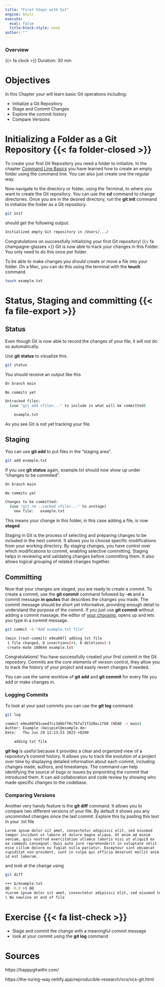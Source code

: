 ```yaml
---
title: "First Steps with Git"
engine: knitr
execute:
  eval: false
  title-block-style: none
author: ""
---
```


::: callout-note
### Overview

{{< fa clock >}} Duration: 30 min
:::

# Objectives

In this Chapter your will learn basic Git operations including:

-   Initialize a Git Repository
-   Stage and Commit Changes
-   Explore the commit history
-   Compare Versions

# Initializing a Folder as a Git Repository {{< fa folder-closed >}}

To create your first Git Repository you need a folder to initialize. In the chapter [Command Line Basics](command-line.qmd) you have learned how to create an empty folder using the command line. You can also just create one the regular way.

Now navigate to the directory or folder, using the Terminal, to where you want to create the Git repository. You can use the **cd** command to change directories. Once you are in the desired directory, run the **git init** command to initialize the folder as a Git repository. 

```bash
git init
```

should get the following output.

```bash
Initialized empty Git repository in /Users/.../
```

Congratulations on successfully initializing your first Git repository! {{< fa champagne-glasses >}} Git is now able to track your changes in this Folder. You only need to do this once per folder. 

To be able to make changes you should create or move a file into your folder. On a Mac, you can do this using the terminal with the **touch** command.

```bash
touch example.txt
```

# Status, Staging and committing {{< fa file-export >}}

## Status

Even though Git is now able to record the changes of your file, it will not do so automatically.

Use **git status** to visualize this.

```bash
git status
```

You should receive an output like this

```bash
On branch main

No commits yet

Untracked files:
  (use "git add <file>..." to include in what will be committed)

	example.txt
```

As you see Git is not yet tracking your file. 

## Staging
You can use  **git add** to put files in the "staging area".

```bash
git add example.txt
```

If you use **git status** again, example.txt should now show up under "changes to be commited".

```bash
On branch main

No commits yet

Changes to be committed:
  (use "git rm --cached <file>..." to unstage)
	new file:   example.txt
```

This means your change in this folder, in this case adding a file, is now **staged**.

::: {.callout-tip title="Why Staging?" collapse="false"}
Staging in Git is the process of selecting and preparing changes to be included in the next commit. It allows you to choose specific modifications from your working directory. By staging changes, you have control over which modifications to commit, enabling selective committing. Staging helps in reviewing and validating changes before committing them. It also allows logical grouping of related changes together.
:::

## Committing

Now that your changes are staged, you are ready to create a commit. To create a commit, use the **git commit** command followed by **-m** and a commit message **in qoutes** that describes the changes you made. The commit message should be short yet informative, providing enough detail to understand the purpose of the commit. 
If you just use **git commit** without adding a commit massage, the editor of [your choosing](Setting up Git.qmd), opens up and lets you type in a commit message.

```bash
git commit -m "Add example.txt file"
```

```bash
[main (root-commit) e9ea807] adding txt file
 1 file changed, 0 insertions(+), 0 deletions(-)
 create mode 100644 example.txt
```

Congratulations! You have successfully created your first commit in the Git repository. Commits are the core elements of version control, they allow you to track the history of your project and easily revert changes if needed.

You can use the same worklow of **git add** and **git commit** for every file you add or make changes in.

### Logging Commits

To look at your past commits you can use the **git log** command.

```bash
git log
```

```bash
commit e9ea80781ceed7cc3d6bff0c7bfa71f320ec1f60 (HEAD -> main)
Author: Example <beispiel@example.de>
Date:   Thu Jun 29 12:23:53 2023 +0200

    adding txt file
```

**git log** is useful because it provides a clear and organized view of a repository's commit history. It allows you to track the evolution of a project over time by displaying detailed information about each commit, including changes made, authors, and timestamps. The command can help identifying the source of bugs or issues by pinpointing the commit that introduced them. It can aid collaboration and code review by showing who made specific changes to the codebase.


### Comparing Versions
Another very handy feature is the **git diff** command.
It allows you to compare two different versions of your file. 
By default it shows you any uncommited changes since the last commit. 
Explore this by pasting this text in your .txt file
```
Lorem ipsum dolor sit amet, consectetur adipisici elit, sed eiusmod tempor incidunt ut labore et dolore magna aliqua. Ut enim ad minim veniam, quis nostrud exercitation ullamco laboris nisi ut aliquid ex ea commodi consequat. Quis aute iure reprehenderit in voluptate velit esse cillum dolore eu fugiat nulla pariatur. Excepteur sint obcaecat cupiditat non proident, sunt in culpa qui officia deserunt mollit anim id est laborum.
```
and look at the change using


```bash
git diff
```
```bash
+++ b/example.txt
@@ -0,0 +1 @@
+Lorem ipsum dolor sit amet, consectetur adipisici elit, sed eiusmod tempor incidunt ut labore et dolore magna aliqua. Ut enim ad minim veniam, quis nostrud exercitation ullamco laboris nisi ut aliquid ex ea commodi consequat. Quis aute iure reprehenderit in voluptate velit esse cillum dolore eu fugiat nulla pariatur. Excepteur sint obcaecat cupiditat non proident, sunt in culpa qui officia deserunt mollit anim id est laborum.
\ No newline at end of file
```


# Exercise {{< fa list-check >}} 
- Stage and commit the change with a meaningful commit message
- look at your commit using the **git log** command


# Sources 
https://happygitwithr.com/ 

https://the-turing-way.netlify.app/reproducible-research/vcs/vcs-git.html
